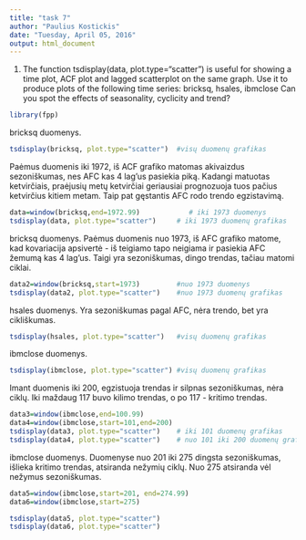 ```yaml
---
title: "task 7"
author: "Paulius Kostickis"
date: "Tuesday, April 05, 2016"
output: html_document
---
```


1. The function tsdisplay(data, plot.type="scatter") is useful
for showing a time plot, ACF plot and lagged scatterplot on the
same graph. Use it to produce plots of the following time series:
bricksq, hsales, ibmclose
Can you spot the effects of seasonality, cyclicity and trend?


```r
library(fpp)
```

bricksq duomenys. 
```r
tsdisplay(bricksq, plot.type="scatter")  #visų duomenų grafikas
```

Paėmus duomenis iki 1972, iš ACF grafiko matomas akivaizdus sezoniškumas, nes AFC kas 4 lag'us pasiekia piką. Kadangi matuotas ketvirčiais, praėjusių metų ketvirčiai geriausiai prognozuoja tuos pačius ketvirčius kitiem metam. Taip pat gęstantis AFC rodo trendo egzistavimą.

```r
data=window(bricksq,end=1972.99)            # iki 1973 duomenys
tsdisplay(data, plot.type="scatter")     # iki 1973 duomenų grafikas
```

bricksq duomenys. Paėmus duomenis nuo 1973, iš AFC grafiko matome, kad kovariacija apsivertė - iš teigiamo tapo neigiama ir pasiekia AFC žemumą kas 4 lag'us. Taigi yra sezoniškumas, dingo trendas, tačiau matomi ciklai.

```r
data2=window(bricksq,start=1973)         #nuo 1973 duomenys
tsdisplay(data2, plot.type="scatter")    #nuo 1973 duomenų grafikas
```

hsales duomenys. Yra sezoniškumas pagal AFC, nėra trendo, bet yra cikliškumas.
```r
tsdisplay(hsales, plot.type="scatter")   #visų duomenų grafikas
```

ibmclose duomenys.
```r
tsdisplay(ibmclose, plot.type="scatter") #visų duomenų grafikas
```

Imant duomenis iki 200, egzistuoja trendas ir silpnas sezoniškumas, nėra ciklų. Iki maždaug 117 buvo kilimo trendas, o po 117 - kritimo trendas.

```r
data3=window(ibmclose,end=100.99)           
data4=window(ibmclose,start=101,end=200) 
tsdisplay(data3, plot.type="scatter")    # iki 101 duomenų grafikas
tsdisplay(data4, plot.type="scatter")    # nuo 101 iki 200 duomenų grafikas
```

ibmclose duomenys. Duomenyse nuo 201 iki 275 dingsta sezoniškumas, išlieka kritimo trendas, atsiranda nežymių ciklų. Nuo 275 atsiranda vėl nežymus sezoniškumas.
```r
data5=window(ibmclose,start=201, end=274.99)
data6=window(ibmclose,start=275)

tsdisplay(data5, plot.type="scatter")
tsdisplay(data6, plot.type="scatter")

```

